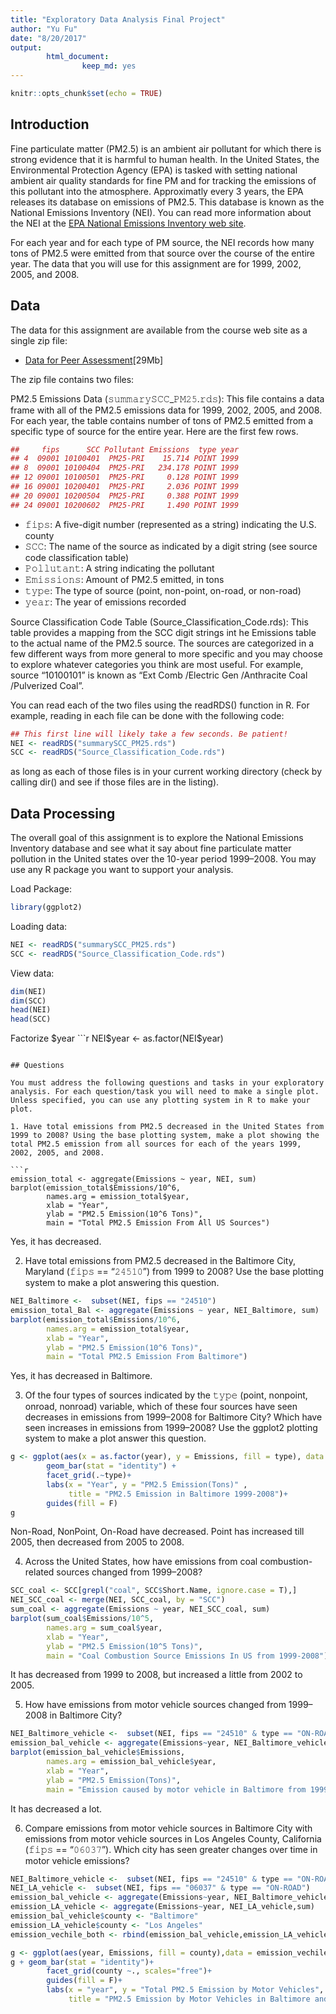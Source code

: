 ```yaml
---
title: "Exploratory Data Analysis Final Project"
author: "Yu Fu"
date: "8/20/2017"
output: 
        html_document:
                keep_md: yes
---
```


```r
knitr::opts_chunk$set(echo = TRUE)
```

## Introduction

Fine particulate matter (PM2.5) is an ambient air pollutant for which there is strong evidence that it is harmful to human health. In the United States, the Environmental Protection Agency (EPA) is tasked with setting national ambient air quality standards for fine PM and for tracking the emissions of this pollutant into the atmosphere. Approximatly every 3 years, the EPA releases its database on emissions of PM2.5. This database is known as the National Emissions Inventory (NEI). You can read more information about the NEI at the [EPA National Emissions Inventory web site](https://www.epa.gov/air-emissions-inventories).

For each year and for each type of PM source, the NEI records how many tons of PM2.5 were emitted from that source over the course of the entire year. The data that you will use for this assignment are for 1999, 2002, 2005, and 2008.

## Data

The data for this assignment are available from the course web site as a single zip file:

- [Data for Peer Assessment](https://d396qusza40orc.cloudfront.net/exdata%2Fdata%2FNEI_data.zip)[29Mb]

The zip file contains two files:

PM2.5 Emissions Data (𝚜𝚞𝚖𝚖𝚊𝚛𝚢𝚂𝙲𝙲_𝙿𝙼𝟸𝟻.𝚛𝚍𝚜): This file contains a data frame with all of the PM2.5 emissions data for 1999, 2002, 2005, and 2008. For each year, the table contains number of tons of PM2.5 emitted from a specific type of source for the entire year. Here are the first few rows.

```r
##     fips      SCC Pollutant Emissions  type year
## 4  09001 10100401  PM25-PRI    15.714 POINT 1999
## 8  09001 10100404  PM25-PRI   234.178 POINT 1999
## 12 09001 10100501  PM25-PRI     0.128 POINT 1999
## 16 09001 10200401  PM25-PRI     2.036 POINT 1999
## 20 09001 10200504  PM25-PRI     0.388 POINT 1999
## 24 09001 10200602  PM25-PRI     1.490 POINT 1999
```

- 𝚏𝚒𝚙𝚜: A five-digit number (represented as a string) indicating the U.S. county
- 𝚂𝙲𝙲: The name of the source as indicated by a digit string (see source code classification table)
- 𝙿𝚘𝚕𝚕𝚞𝚝𝚊𝚗𝚝: A string indicating the pollutant
- 𝙴𝚖𝚒𝚜𝚜𝚒𝚘𝚗𝚜: Amount of PM2.5 emitted, in tons
- 𝚝𝚢𝚙𝚎: The type of source (point, non-point, on-road, or non-road)
- 𝚢𝚎𝚊𝚛: The year of emissions recorded

Source Classification Code Table (Source_Classification_Code.rds): This table provides a mapping from the SCC digit strings int he Emissions table to the actual name of the PM2.5 source. The sources are categorized in a few different ways from more general to more specific and you may choose to explore whatever categories you think are most useful. For example, source “10100101” is known as “Ext Comb /Electric Gen /Anthracite Coal /Pulverized Coal”.

You can read each of the two files using the readRDS() function in R. For example, reading in each file can be done with the following code:

```r
## This first line will likely take a few seconds. Be patient!
NEI <- readRDS("summarySCC_PM25.rds")
SCC <- readRDS("Source_Classification_Code.rds")
```
as long as each of those files is in your current working directory (check by calling dir() and see if those files are in the listing).

## Data Processing 

The overall goal of this assignment is to explore the National Emissions Inventory database and see what it say about fine particulate matter pollution in the United states over the 10-year period 1999–2008. You may use any R package you want to support your analysis.

Load Package:

```r
library(ggplot2)
```


Loading data:

```r
NEI <- readRDS("summarySCC_PM25.rds")
SCC <- readRDS("Source_Classification_Code.rds")
```

View data:
```r
dim(NEI)
dim(SCC)
head(NEI)
head(SCC)

```

Factorize $year
```r
NEI$year <-  as.factor(NEI$year)
```

## Questions

You must address the following questions and tasks in your exploratory analysis. For each question/task you will need to make a single plot. Unless specified, you can use any plotting system in R to make your plot.

1. Have total emissions from PM2.5 decreased in the United States from 1999 to 2008? Using the base plotting system, make a plot showing the total PM2.5 emission from all sources for each of the years 1999, 2002, 2005, and 2008.

```r
emission_total <- aggregate(Emissions ~ year, NEI, sum)
barplot(emission_total$Emissions/10^6,
        names.arg = emission_total$year,
        xlab = "Year",
        ylab = "PM2.5 Emission(10^6 Tons)",
        main = "Total PM2.5 Emission From All US Sources")
```

Yes, it has decreased.



2. Have total emissions from PM2.5 decreased in the Baltimore City, Maryland (𝚏𝚒𝚙𝚜 == "𝟸𝟺𝟻𝟷𝟶") from 1999 to 2008? Use the base plotting system to make a plot answering this question.

```r
NEI_Baltimore <-  subset(NEI, fips == "24510")
emission_total_Bal <- aggregate(Emissions ~ year, NEI_Baltimore, sum)
barplot(emission_total$Emissions/10^6,
        names.arg = emission_total$year,
        xlab = "Year",
        ylab = "PM2.5 Emission(10^6 Tons)",
        main = "Total PM2.5 Emission From Baltimore")
```
Yes, it has decreased in Baltimore.

3. Of the four types of sources indicated by the 𝚝𝚢𝚙𝚎 (point, nonpoint, onroad, nonroad) variable, which of these four sources have seen decreases in emissions from 1999–2008 for Baltimore City? Which have seen increases in emissions from 1999–2008? Use the ggplot2 plotting system to make a plot answer this question.

```r
g <- ggplot(aes(x = as.factor(year), y = Emissions, fill = type), data = NEI_Baltimore) + 
        geom_bar(stat = "identity") + 
        facet_grid(.~type)+
        labs(x = "Year", y = "PM2.5 Emission(Tons)" ,
             title = "PM2.5 Emission in Baltimore 1999-2008")+
        guides(fill = F)
g
```

Non-Road, NonPoint, On-Road have decreased. Point has increased till 2005, then decreased from 2005 to 2008.


4. Across the United States, how have emissions from coal combustion-related sources changed from 1999–2008?

```r
SCC_coal <- SCC[grepl("coal", SCC$Short.Name, ignore.case = T),]
NEI_SCC_coal <- merge(NEI, SCC_coal, by = "SCC")
sum_coal <- aggregate(Emissions ~ year, NEI_SCC_coal, sum)
barplot(sum_coal$Emissions/10^5,
        names.arg = sum_coal$year,
        xlab = "Year",
        ylab = "PM2.5 Emission(10^5 Tons)",
        main = "Coal Combustion Source Emissions In US from 1999-2008")
```

It has decreased from 1999 to 2008, but increased a little from 2002 to 2005.


5. How have emissions from motor vehicle sources changed from 1999–2008 in Baltimore City?

```r
NEI_Baltimore_vehicle <-  subset(NEI, fips == "24510" & type == "ON-ROAD")
emission_bal_vehicle <- aggregate(Emissions~year, NEI_Baltimore_vehicle,sum)
barplot(emission_bal_vehicle$Emissions,
        names.arg = emission_bal_vehicle$year,
        xlab = "Year",
        ylab = "PM2.5 Emission(Tons)",
        main = "Emission caused by motor vehicle in Baltimore from 1999-2008")

```

It has decreased a lot.


6. Compare emissions from motor vehicle sources in Baltimore City with emissions from motor vehicle sources in Los Angeles County, California (𝚏𝚒𝚙𝚜 == "𝟶𝟼𝟶𝟹𝟽"). Which city has seen greater changes over time in motor vehicle emissions?

```r
NEI_Baltimore_vehicle <-  subset(NEI, fips == "24510" & type == "ON-ROAD")
NEI_LA_vehicle <-  subset(NEI, fips == "06037" & type == "ON-ROAD")
emission_bal_vehicle <- aggregate(Emissions~year, NEI_Baltimore_vehicle,sum)
emission_LA_vehicle <- aggregate(Emissions~year, NEI_LA_vehicle,sum)
emission_bal_vehicle$county <- "Baltimore"
emission_LA_vehicle$county <- "Los Angeles"
emission_vechile_both <- rbind(emission_bal_vehicle,emission_LA_vehicle)

g <- ggplot(aes(year, Emissions, fill = county),data = emission_vechile_both)
g + geom_bar(stat = "identity")+
        facet_grid(county ~., scales="free")+
        guides(fill = F)+
        labs(x = "year", y = "Total PM2.5 Emission by Motor Vehicles",
             title = "PM2.5 Emission by Motor Vehicles in Baltimore and LA, 1999-2008")


```

